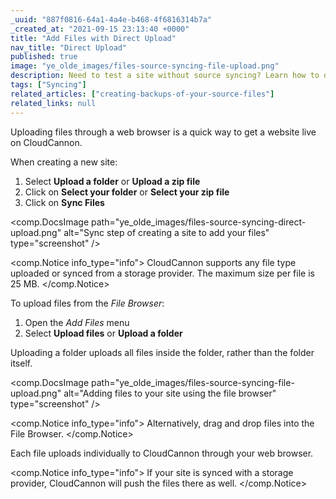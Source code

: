 ```yaml
---
_uuid: "887f0816-64a1-4a4e-b468-4f6816314b7a"
_created_at: "2021-09-15 23:13:40 +0000"
title: "Add Files with Direct Upload"
nav_title: "Direct Upload"
published: true
image: "ye_olde_images/files-source-syncing-file-upload.png"
description: Need to test a site without source syncing? Learn how to directly upload files your source files.
tags: ["Syncing"]
related_articles: ["creating-backups-of-your-source-files"]
related_links: null
---
```


Uploading files through a web browser is a quick way to get a website live on CloudCannon.

When creating a new site:

1. Select **Upload a folder** or **Upload a zip file**
2. Click on **Select your folder** or **Select your zip file**
3. Click on **Sync Files**

<comp.DocsImage path="ye_olde_images/files-source-syncing-direct-upload.png" alt="Sync step of creating a site to add your files" type="screenshot" />

<comp.Notice info_type="info">
  CloudCannon supports any file type uploaded or synced from a storage provider. The maximum size per file is 25 MB.
</comp.Notice>

To upload files from the *File Browser*\:

1. Open the *Add Files* menu
2. Select **Upload files** or **Upload a folder**

Uploading a folder uploads all files inside the folder, rather than the folder itself.

<comp.DocsImage path="ye_olde_images/files-source-syncing-file-upload.png" alt="Adding files to your site using the file browser" type="screenshot" />

<comp.Notice info_type="info">
  Alternatively, drag and drop files into the File Browser.
</comp.Notice>

Each file uploads individually to CloudCannon through your web browser.

<comp.Notice info_type="info">
  If your site is synced with a storage provider, CloudCannon will push the files there as well.
</comp.Notice>
